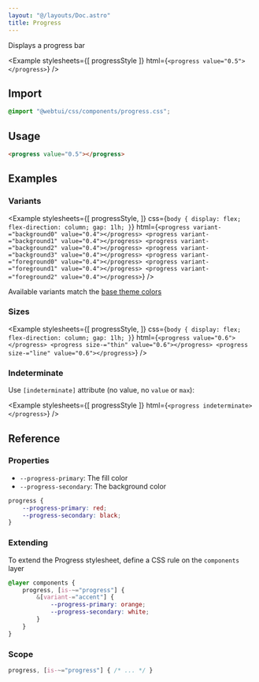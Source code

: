 ```yaml
---
layout: "@/layouts/Doc.astro"
title: Progress
---
```



Displays a progress bar

<Example 
    stylesheets={[
        progressStyle
    ]}
    html={`
<progress value="0.5"></progress>
`}
/>

## Import

```css
@import "@webtui/css/components/progress.css";
````

## Usage

```html
<progress value="0.5"></progress>
```

## Examples

### Variants

<Example
    stylesheets={[
        progressStyle,
    ]}
    css={`
body {
    display: flex;
    flex-direction: column;
    gap: 1lh;
}
`}
    html={`
<progress variant-="background0" value="0.4"></progress>
<progress variant-="background1" value="0.4"></progress>
<progress variant-="background2" value="0.4"></progress>
<progress variant-="background3" value="0.4"></progress>
<progress variant-="foreground0" value="0.4"></progress>
<progress variant-="foreground1" value="0.4"></progress>
<progress variant-="foreground2" value="0.4"></progress>
`}
/>

Available variants match the [base theme colors](/start/theming#colors)

### Sizes

<Example
    stylesheets={[
        progressStyle,
    ]}
    css={`
body {
    display: flex;
    flex-direction: column;
    gap: 1lh;
}
`}
    html={`
<progress value="0.6"></progress>
<progress size-="thin" value="0.6"></progress>
<progress size-="line" value="0.6"></progress>
`}
/>

### Indeterminate

Use `[indeterminate]` attribute (no value, no `value` or `max`):

<Example
    stylesheets={[
        progressStyle
    ]}
    html={`<progress indeterminate></progress>`}
/>

## Reference

### Properties

* `--progress-primary`: The fill color
* `--progress-secondary`: The background color

```css
progress {
    --progress-primary: red;
    --progress-secondary: black;
}
```

### Extending

To extend the Progress stylesheet, define a CSS rule on the `components` layer

```css
@layer components {
    progress, [is-~="progress"] {
        &[variant-="accent"] {
            --progress-primary: orange;
            --progress-secondary: white;
        }
    }
}
```

### Scope

```css
progress, [is-~="progress"] { /* ... */ }
```
